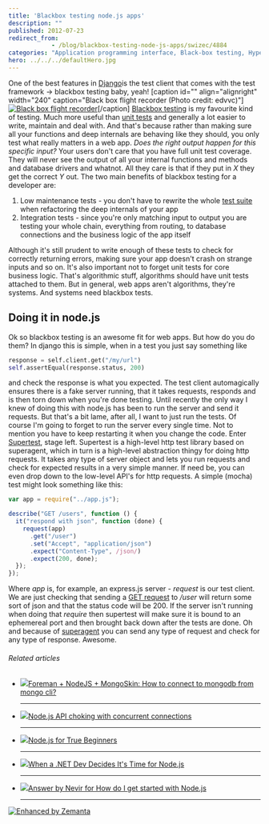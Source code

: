 ```yaml
---
title: 'Blackbox testing node.js apps'
description: ""
published: 2012-07-23
redirect_from: 
            - /blog/blackbox-testing-node-js-apps/swizec/4884
categories: "Application programming interface, Black-box testing, Hypertext Transfer Protocol, JavaScript, Node.js, Servers, Uncategorized, Unit testing, Web application"
hero: ../../../defaultHero.jpg
---
```

One of the best features in [Django](http://www.djangoproject.com "Django (Web framework)")is the test client that comes with the test framework -&gt; blackbox testing baby, yeah! \[caption id=&quot;&quot; align=&quot;alignright&quot; width=&quot;240&quot; caption=&quot;Black box flight recorder (Photo credit: edvvc)&quot;][![Black box flight recorder](http://farm3.static.flickr.com/2215/1972546648_e63db0846e_m.jpg "Black box flight recorder")](http://www.flickr.com/photos/23739231@N00/1972546648)\[/caption] [Blackbox testing](http://en.wikipedia.org/wiki/Black-box_testing "Black-box testing") is my favourite kind of testing. Much more useful than [unit tests](http://en.wikipedia.org/wiki/Unit_testing "Unit testing") and generally a lot easier to write, maintain and deal with. And that&#x27;s because rather than making sure all your functions and deep internals are behaving like they should, you only test what really matters in a web app. _Does the right output happen for this specific input?_ Your users don&#x27;t care that you have full unit test coverage. They will never see the output of all your internal functions and methods and database drivers and whatnot. All they care is that if they put in _X_ they get the correct _Y_ out. The two main benefits of blackbox testing for a developer are:

1. Low maintenance tests - you don&#x27;t have to rewrite the whole [test suite](http://en.wikipedia.org/wiki/Test_suite "Test suite") when refactoring the deep internals of your app
2. Integration tests - since you&#x27;re only matching input to output you are testing your whole chain, everything from routing, to database connections and the business logic of the app itself

Although it&#x27;s still prudent to write enough of these tests to check for correctly returning errors, making sure your app doesn&#x27;t crash on strange inputs and so on. It&#x27;s also important not to forget unit tests for core business logic. That&#x27;s algorithmic stuff, algorithms should have unit tests attached to them. But in general, web apps aren&#x27;t algorithms, they&#x27;re systems. And systems need blackbox tests.

## Doing it in node.js

Ok so blackbox testing is an awesome fit for web apps. But how do you do them? In django this is simple, when in a test you just say something like

```python
response = self.client.get("/my/url")
self.assertEqual(response.status, 200)
```

and check the response is what you expected. The test client automagically ensures there is a fake server running, that it takes requests, responds and is then torn down when you&#x27;re done testing. Until recently the only way I knew of doing this with node.js has been to run the server and send it requests. But that&#x27;s a bit lame, after all, I want to just run the tests. Of course I&#x27;m going to forget to run the server every single time. Not to mention you have to keep restarting it when you change the code. Enter [Supertest](https://github.com/visionmedia/supertest), stage left. Supertest is a high-level http test library based on superagent, which in turn is a high-level abstraction thingy for doing http requests. It takes any type of server object and lets you run requests and check for expected results in a very simple manner. If need be, you can even drop down to the low-level API&#x27;s for http requests. A simple (mocha) test might look something like this:

```javascript
var app = require("../app.js");

describe("GET /users", function () {
  it("respond with json", function (done) {
    request(app)
      .get("/user")
      .set("Accept", "application/json")
      .expect("Content-Type", /json/)
      .expect(200, done);
  });
});
```

Where _app_ is, for example, an express.js server - _request_ is our test client. We are just checking that sending a [GET request](http://en.wikipedia.org/wiki/Hypertext_Transfer_Protocol "Hypertext Transfer Protocol") to _/user_ will return some sort of json and that the status code will be 200. If the server isn&#x27;t running when doing that _require_ then supertest will make sure it is bound to an ephemereal port and then brought back down after the tests are done. Oh and because of [superagent](https://github.com/visionmedia/superagent) you can send any type of request and check for any type of response. Awesome.

###### Related articles

- [![](http://i.zemanta.com/93336637_80_80.jpg)](http://stackoverflow.com/questions/10960502/foreman-nodejs-mongoskin-how-to-connect-to-mongodb-from-mongo-cli)[Foreman + NodeJS + MongoSkin: How to connect to mongodb from mongo cli?](http://stackoverflow.com/questions/10960502/foreman-nodejs-mongoskin-how-to-connect-to-mongodb-from-mongo-cli)

  * * *

- [![](http://i.zemanta.com/101387271_80_80.jpg)](http://stackoverflow.com/questions/11546715/node-js-api-choking-with-concurrent-connections)[Node.js API choking with concurrent connections](http://stackoverflow.com/questions/11546715/node-js-api-choking-with-concurrent-connections)

  * * *

- [![](http://i.zemanta.com/101502577_80_80.jpg)](http://www.joezimjs.com/javascript/node-js-for-true-beginners/)[Node.js for True Beginners](http://www.joezimjs.com/javascript/node-js-for-true-beginners/)

  * * *

- [![](http://i.zemanta.com/noimg_06_80_80.jpg)](http://architects.dzone.com/articles/when-net-dev-decides-its-time)[When a .NET Dev Decides It&#x27;s Time for Node.js](http://architects.dzone.com/articles/when-net-dev-decides-its-time)

  * * *

- [![](http://i.zemanta.com/89920188_80_80.jpg)](http://stackoverflow.com/questions/2353818/how-do-i-get-started-with-node-js/9629682)[Answer by Nevir for How do I get started with Node.js](http://stackoverflow.com/questions/2353818/how-do-i-get-started-with-node-js/9629682)

  * * *

[![Enhanced by Zemanta](http://img.zemanta.com/zemified_e.png?x-id=bdac80da-9a78-4071-ac4b-f2d10e0a4b65)](http://www.zemanta.com/?px "Enhanced by Zemanta")